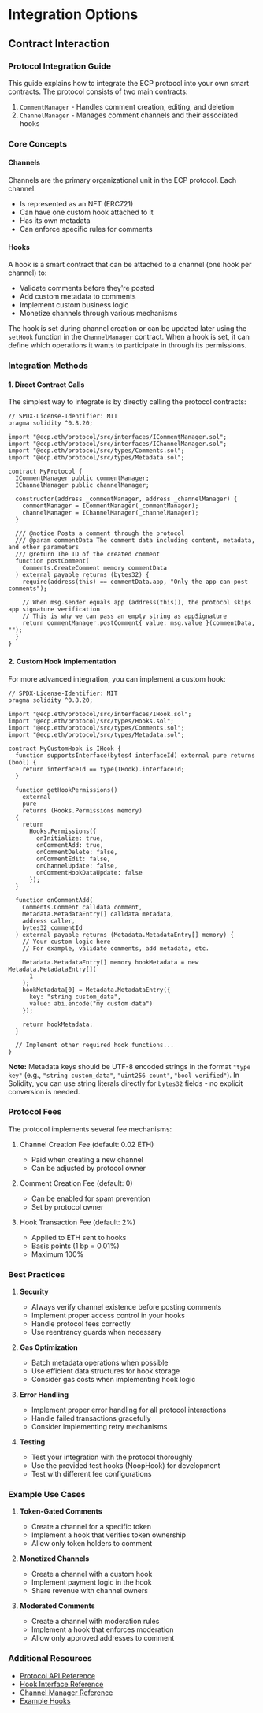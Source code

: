 # Integration Options

## Contract Interaction

### Protocol Integration Guide

This guide explains how to integrate the ECP protocol into your own smart contracts. The protocol consists of two main contracts:

1. `CommentManager` - Handles comment creation, editing, and deletion
2. `ChannelManager` - Manages comment channels and their associated hooks

### Core Concepts

#### Channels

Channels are the primary organizational unit in the ECP protocol. Each channel:

- Is represented as an NFT (ERC721)
- Can have one custom hook attached to it
- Has its own metadata
- Can enforce specific rules for comments

#### Hooks

A hook is a smart contract that can be attached to a channel (one hook per channel) to:

- Validate comments before they're posted
- Add custom metadata to comments
- Implement custom business logic
- Monetize channels through various mechanisms

The hook is set during channel creation or can be updated later using the `setHook` function in the `ChannelManager` contract. When a hook is set, it can define which operations it wants to participate in through its permissions.

### Integration Methods

#### 1. Direct Contract Calls

The simplest way to integrate is by directly calling the protocol contracts:

```solidity
// SPDX-License-Identifier: MIT
pragma solidity ^0.8.20;

import "@ecp.eth/protocol/src/interfaces/ICommentManager.sol";
import "@ecp.eth/protocol/src/interfaces/IChannelManager.sol";
import "@ecp.eth/protocol/src/types/Comments.sol";
import "@ecp.eth/protocol/src/types/Metadata.sol";

contract MyProtocol {
  ICommentManager public commentManager;
  IChannelManager public channelManager;

  constructor(address _commentManager, address _channelManager) {
    commentManager = ICommentManager(_commentManager);
    channelManager = IChannelManager(_channelManager);
  }

  /// @notice Posts a comment through the protocol
  /// @param commentData The comment data including content, metadata, and other parameters
  /// @return The ID of the created comment
  function postComment(
    Comments.CreateComment memory commentData
  ) external payable returns (bytes32) {
    require(address(this) == commentData.app, "Only the app can post comments");

    // When msg.sender equals app (address(this)), the protocol skips app signature verification
    // This is why we can pass an empty string as appSignature
    return commentManager.postComment{ value: msg.value }(commentData, "");
  }
}
```

#### 2. Custom Hook Implementation

For more advanced integration, you can implement a custom hook:

```solidity
// SPDX-License-Identifier: MIT
pragma solidity ^0.8.20;

import "@ecp.eth/protocol/src/interfaces/IHook.sol";
import "@ecp.eth/protocol/src/types/Hooks.sol";
import "@ecp.eth/protocol/src/types/Comments.sol";
import "@ecp.eth/protocol/src/types/Metadata.sol";

contract MyCustomHook is IHook {
  function supportsInterface(bytes4 interfaceId) external pure returns (bool) {
    return interfaceId == type(IHook).interfaceId;
  }

  function getHookPermissions()
    external
    pure
    returns (Hooks.Permissions memory)
  {
    return
      Hooks.Permissions({
        onInitialize: true,
        onCommentAdd: true,
        onCommentDelete: false,
        onCommentEdit: false,
        onChannelUpdate: false,
        onCommentHookDataUpdate: false
      });
  }

  function onCommentAdd(
    Comments.Comment calldata comment,
    Metadata.MetadataEntry[] calldata metadata,
    address caller,
    bytes32 commentId
  ) external payable returns (Metadata.MetadataEntry[] memory) {
    // Your custom logic here
    // For example, validate comments, add metadata, etc.

    Metadata.MetadataEntry[] memory hookMetadata = new Metadata.MetadataEntry[](
      1
    );
    hookMetadata[0] = Metadata.MetadataEntry({
      key: "string custom_data",
      value: abi.encode("my custom data")
    });

    return hookMetadata;
  }

  // Implement other required hook functions...
}
```

**Note:** Metadata keys should be UTF-8 encoded strings in the format `"type key"` (e.g., `"string custom_data"`, `"uint256 count"`, `"bool verified"`). In Solidity, you can use string literals directly for `bytes32` fields - no explicit conversion is needed.

### Protocol Fees

The protocol implements several fee mechanisms:

1. Channel Creation Fee (default: 0.02 ETH)

   - Paid when creating a new channel
   - Can be adjusted by protocol owner

2. Comment Creation Fee (default: 0)

   - Can be enabled for spam prevention
   - Set by protocol owner

3. Hook Transaction Fee (default: 2%)
   - Applied to ETH sent to hooks
   - Basis points (1 bp = 0.01%)
   - Maximum 100%

### Best Practices

1. **Security**

   - Always verify channel existence before posting comments
   - Implement proper access control in your hooks
   - Handle protocol fees correctly
   - Use reentrancy guards when necessary

2. **Gas Optimization**

   - Batch metadata operations when possible
   - Use efficient data structures for hook storage
   - Consider gas costs when implementing hook logic

3. **Error Handling**

   - Implement proper error handling for all protocol interactions
   - Handle failed transactions gracefully
   - Consider implementing retry mechanisms

4. **Testing**
   - Test your integration with the protocol thoroughly
   - Use the provided test hooks (NoopHook) for development
   - Test with different fee configurations

### Example Use Cases

1. **Token-Gated Comments**

   - Create a channel for a specific token
   - Implement a hook that verifies token ownership
   - Allow only token holders to comment

2. **Monetized Channels**

   - Create a channel with a custom hook
   - Implement payment logic in the hook
   - Share revenue with channel owners

3. **Moderated Comments**
   - Create a channel with moderation rules
   - Implement a hook that enforces moderation
   - Allow only approved addresses to comment

### Additional Resources

- [Protocol API Reference](/protocol-reference/CommentManager)
- [Hook Interface Reference](/protocol-reference/interfaces/IHook)
- [Channel Manager Reference](/protocol-reference/ChannelManager)
- [Example Hooks](https://github.com/ecp-eth/comments-monorepo/tree/main/packages/protocol/src/hooks)
